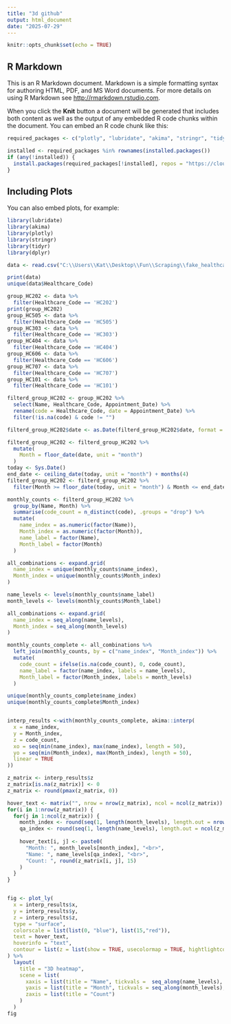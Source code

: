 ---
title: "3d github"
output: html_document
date: "2025-07-29"
---

```{r setup, include=FALSE}
knitr::opts_chunk$set(echo = TRUE)
```

## R Markdown

This is an R Markdown document. Markdown is a simple formatting syntax for authoring HTML, PDF, and MS Word documents. For more details on using R Markdown see <http://rmarkdown.rstudio.com>.

When you click the **Knit** button a document will be generated that includes both content as well as the output of any embedded R code chunks within the document. You can embed an R code chunk like this:

```{r install-packages, include=FALSE}
required_packages <- c("plotly", "lubridate", "akima", "stringr", "tidyr", "dplyr")

installed <- required_packages %in% rownames(installed.packages())
if (any(!installed)) {
  install.packages(required_packages[!installed], repos = "https://cloud.r-project.org")
}

```

## Including Plots

You can also embed plots, for example:

```{r pressure, echo=FALSE}
library(lubridate)
library(akima)
library(plotly)
library(stringr)
library(tidyr)
library(dplyr)


```

```{r}
data <- read.csv("C:\\Users\\Kat\\Desktop\\Fun\\Scraping\\fake_healthcare_dataset.csv")
```

```{r}
print(data)
unique(data$Healthcare_Code)
```
```{r}
group_HC202 <- data %>%
  filter(Healthcare_Code == 'HC202')
print(group_HC202)
group_HC505 <- data %>%
  filter(Healthcare_Code == 'HC505')
group_HC303 <- data %>%
  filter(Healthcare_Code == 'HC303')
group_HC404 <- data %>%
  filter(Healthcare_Code == 'HC404')
group_HC606 <- data %>%
  filter(Healthcare_Code == 'HC606')
group_HC707 <- data %>%
  filter(Healthcare_Code == 'HC707')
group_HC101 <- data %>%
  filter(Healthcare_Code == 'HC101')
```

```{r}
filterd_group_HC202 <- group_HC202 %>%
  select(Name, Healthcare_Code, Appointment_Date) %>%
  rename(code = Healthcare_Code, date = Appointment_Date) %>%
  filter(!is.na(code) & code != "")

filterd_group_HC202$date <- as.Date(filterd_group_HC202$date, format = "%Y-%m-%d")

filterd_group_HC202 <- filterd_group_HC202 %>%
  mutate(
    Month = floor_date(date, unit = "month")
  )
today <- Sys.Date()
end_date <- ceiling_date(today, unit = "month") + months(4)
filterd_group_HC202 <- filterd_group_HC202 %>%
  filter(Month >= floor_date(today, unit = "month") & Month <= end_date)

monthly_counts <- filterd_group_HC202 %>%
  group_by(Name, Month) %>%
  summarise(code_count = n_distinct(code), .groups = "drop") %>%
  mutate(
    name_index = as.numeric(factor(Name)),
    Month_index = as.numeric(factor(Month)),
    name_label = factor(Name),
    Month_label = factor(Month)
  )

all_combinations <- expand.grid(
  name_index = unique(monthly_counts$name_index),
  Month_index = unique(monthly_counts$Month_index)
)

name_levels <- levels(monthly_counts$name_label)
month_levels <- levels(monthly_counts$Month_label)

all_combinations <- expand.grid(
  name_index = seq_along(name_levels),
  Month_index = seq_along(month_levels)
)

monthly_counts_complete <- all_combinations %>%
  left_join(monthly_counts, by = c("name_index", "Month_index")) %>%
  mutate(
    code_count = ifelse(is.na(code_count), 0, code_count),
    name_label = factor(name_index, labels = name_levels),
    Month_label = factor(Month_index, labels = month_levels)
  )

unique(monthly_counts_complete$name_index)
unique(monthly_counts_complete$Month_index)


interp_results <-with(monthly_counts_complete, akima::interp(
  x = name_index,
  y = Month_index,
  z = code_count,
  xo = seq(min(name_index), max(name_index), length = 50),
  yo = seq(min(Month_index), max(Month_index), length = 50),
  linear = TRUE
))

z_matrix <- interp_results$z
z_matrix[is.na(z_matrix)] <- 0
z_matrix <- round(pmax(z_matrix, 0))

hover_text <- matrix("", nrow = nrow(z_matrix), ncol = ncol(z_matrix))
for(i in 1:nrow(z_matrix)) {
  for(j in 1:ncol(z_matrix)) {
    month_index <- round(seq(1, length(month_levels), length.out = nrow(z_matrix)))[i]
    qa_index <- round(seq(1, length(name_levels), length.out = ncol(z_matrix)))[j]
    
    hover_text[i, j] <- paste0(
      "Month: ", month_levels[month_index], "<br>",
      "Name: ", name_levels[qa_index], "<br>",
      "Count: ", round(z_matrix[i, j], 15)
    )
  }
}


fig <- plot_ly(
  x = interp_results$x,
  y = interp_results$y,
  z = interp_results$z,
  type = "surface",
  colorscale = list(list(0, "blue"), list(15,"red")),
  text = hover_text,
  hoverinfo = "text",
  contour = list(z = list(show = TRUE, usecolormap = TRUE, hightlightcolor = "#ff0000", project = list(z = TRUE)))
) %>%
  layout(
    title = "3D heatmap",
    scene = list(
      xaxis = list(title = "Name", tickvals =  seq_along(name_levels), ticktext = name_levels),
      yaxis = list(title = "Month", tickvals = seq_along(month_levels), ticktext = format(as.Date(month_levels), "%Y-%m")),
      zaxis = list(title = "Count")
    )
  )
fig


```

